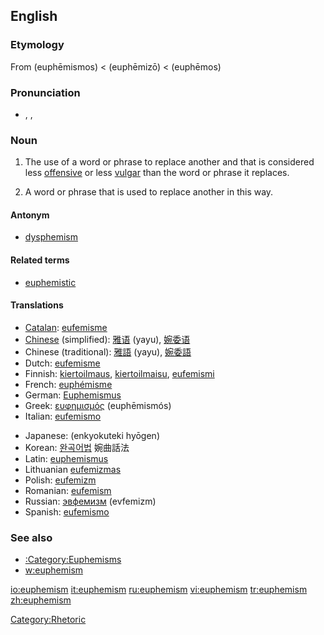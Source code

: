 {{wikipedia}}
==English==

===Etymology===
From {{AGr.}} '''{{polytonic|[[εὐφημισμός]]}}''' (euphēmismos) < '''{{polytonic|[[εὐφημίζω]]}}''' (euphēmizō) < '''{{polytonic|[[εὔφημος]]}}''' (euphēmos)

===Pronunciation===
*{{enPR|yoo͞'fə-mĭz"(ə)m}}, {{IPA|/ˈjuːfəˌmɪz(ə)m/}}, {{SAMPA|/"ju:f@%mIz(@)m/}}

===Noun===
{{en-noun|s|-}}

# {{uncountable}} The use of a word or phrase to replace another and that is considered less [[offensive]] or less [[vulgar]] than the word or phrase it replaces.
# {{countable}} A word or phrase that is used to replace another in this way.

====Antonym====
*[[dysphemism]]

====Related terms====
*[[euphemistic]]

====Translations====
{{rfc-trans}}
{{top}}
*[[Catalan]]: [[eufemisme]] {{m}}
*[[Chinese]] (simplified): [[雅语]] (yayu), [[婉委语]]
*Chinese (traditional): [[雅語]] (yayu), [[婉委語]]
*Dutch: [[eufemisme]] {{n}}
*Finnish: [[kiertoilmaus]], [[kiertoilmaisu]], [[eufemismi]]
*French: [[euphémisme]] {{m}}
*German: [[Euphemismus]] {{m}}
*Greek: [[ευφημισμός]] (euphēmismós) {{m}}
*Italian: [[eufemismo]]
{{mid}}
*Japanese: {{JAchar|[[婉曲的表現]]}} (enkyokuteki hyōgen)
*Korean: [[완곡어법]] 婉曲話法
*Latin: [[euphemismus]] {{m}}
*Lithuanian [[eufemizmas]] {{m}}
*Polish: [[eufemizm]] {{m}}
*Romanian: [[eufemism]] {{n}}
*Russian: [[эвфемизм]] (evfemizm)
*Spanish: [[eufemismo]] {{m}}
{{bottom}}

===See also===
* [[:Category:Euphemisms]]
* [[w:euphemism]]

[[Category:Rhetoric]]

[[io:euphemism]]
[[it:euphemism]]
[[ru:euphemism]]
[[vi:euphemism]]
[[tr:euphemism]]
[[zh:euphemism]]